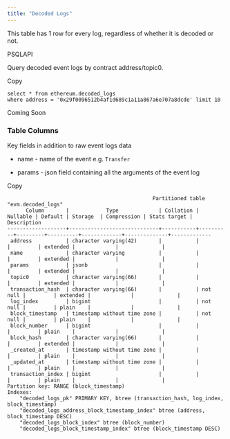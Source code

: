 ```yaml
---
title: "Decoded Logs"
---
```


This table has 1 row for every log, regardless of whether it is decoded or not.

PSQLAPI

Query decoded event logs by contract address/topic0.

Copy

```
select * from ethereum.decoded_logs 
where address = '0x29f0096512b4af1d689c1a11a867a6e707a8dcde' limit 10
```

Coming Soon

### Table Columns

Key fields in addition to raw event logs data

* name - name of the event e.g. `Transfer`

* params - json field containing all the arguments of the event log

Copy

```
                                               Partitioned table "evm.decoded_logs"
      Column       |            Type             | Collation | Nullable | Default | Storage  | Compression | Stats target | Description
-------------------+-----------------------------+-----------+----------+---------+----------+-------------+--------------+-------------
 address           | character varying(42)       |           |          |         | extended |             |              |
 name              | character varying           |           |          |         | extended |             |              |
 params            | jsonb                       |           |          |         | extended |             |              |
 topic0            | character varying(66)       |           |          |         | extended |             |              |
 transaction_hash  | character varying(66)       |           | not null |         | extended |             |              |
 log_index         | bigint                      |           | not null |         | plain    |             |              |
 block_timestamp   | timestamp without time zone |           | not null |         | plain    |             |              |
 block_number      | bigint                      |           |          |         | plain    |             |              |
 block_hash        | character varying(66)       |           |          |         | extended |             |              |
 _created_at       | timestamp without time zone |           |          |         | plain    |             |              |
 _updated_at       | timestamp without time zone |           |          |         | plain    |             |              |
 transaction_index | bigint                      |           |          |         | plain    |             |              |
Partition key: RANGE (block_timestamp)
Indexes:
    "decoded_logs_pk" PRIMARY KEY, btree (transaction_hash, log_index, block_timestamp)
    "decoded_logs_address_block_timestamp_index" btree (address, block_timestamp DESC)
    "decoded_logs_block_index" btree (block_number)
    "decoded_logs_block_timestamp_index" btree (block_timestamp DESC)
```



